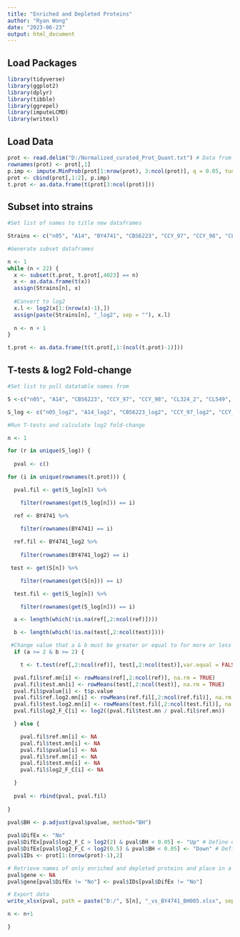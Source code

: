 ---
title: "Enriched and Depleted Proteins"
author: "Ryan Wong"
date: "2023-06-23"
output: html_document
---

## Load Packages

```{r}

library(tidyverse)
library(ggplot2)
library(dplyr)
library(tibble)
library(ggrepel)
library(imputeLCMD)
library(writexl)

```

## Load Data

```{r}
prot <- read.delim("D:/Normalized_curated_Prot_Quant.txt") # Data from Addtional file 2 in tab delimited format
rownames(prot) <- prot[,1]
p.imp <- impute.MinProb(prot[1:nrow(prot), 3:ncol(prot)], q = 0.05, tune.sigma = 0.05)
prot <- cbind(prot[,1:2], p.imp)
t.prot <- as.data.frame(t(prot[3:ncol(prot)]))

```

## Subset into strains

```{r}
#Set list of names to title new dataframes

Strains <- c("n05", "A14", "BY4741", "CBS6223", "CCY_97", "CCY_98", "CL324_2", "CL549", "CL564", "CL649", "CL650", "CL655", "CLI_21", "D1", "DB1122", "DB1374", "DB1714", "DB4317", "SM8", "UWOPS", "Y6_b")

#Generate subset dataframes

n <- 1
while (n < 22) {
  x <- subset(t.prot, t.prot[,4023] == n)
  x <- as.data.frame(t(x))
  assign(Strains[n], x)
  
  #Convert to log2
  x.l <- log2(x[1:(nrow(x)-1),])
  assign(paste(Strains[n], "_log2", sep = ""), x.l)
  
  n <- n + 1
}

t.prot <- as.data.frame(t(t.prot[,1:(ncol(t.prot)-1)]))

```

## T-tests & log2 Fold-change

```{r}

#Set list to pull datatable names from

S <-c("n05", "A14", "CBS6223", "CCY_97", "CCY_98", "CL324_2", "CL549", "CL564", "CL649", "CL650", "CL655", "CLI_21", "D1", "DB1122", "DB1374", "DB1714", "DB4317", "SM8", "UWOPS", "Y6_b")

S_log <- c("n05_log2", "A14_log2", "CBS6223_log2", "CCY_97_log2", "CCY_98_log2", "CL324_2_log2", "CL549_log2", "CL564_log2", "CL649_log2", "CL650_log2", "CL655_log2", "CLI_21_log2", "D1_log2", "DB1122_log2", "DB1374_log2", "DB1714_log2", "DB4317_log2", "SM8_log2", "UWOPS_log2", "Y6_b_log2")

#Run T-tests and calculate log2 fold-change

n <- 1

for (r in unique(S_log)) {
  
  pval <- c()

for (i in unique(rownames(t.prot))) {

  pval.fil <- get(S_log[n]) %>%

    filter(rownames(get(S_log[n])) == i)

  ref <- BY4741 %>%
    
    filter(rownames(BY4741) == i)

  ref.fil <- BY4741_log2 %>%
    
    filter(rownames(BY4741_log2) == i)

 test <- get(S[n]) %>%

    filter(rownames(get(S[n])) == i)

  test.fil <- get(S_log[n]) %>%

    filter(rownames(get(S_log[n])) == i)

  a <- length(which(!is.na(ref[,2:ncol(ref)])))

  b <- length(which(!is.na(test[,2:ncol(test)])))

 #Change value that a & b must be greater or equal to for more or less minimum IDs
  if (a >= 2 & b >= 2) {

    t <- t.test(ref[,2:ncol(ref)], test[,2:ncol(test)],var.equal = FALSE, alternative = "two.sided", na.action = FALSE)

  pval.fil$ref.mn[i] <- rowMeans(ref[,2:ncol(ref)], na.rm = TRUE)
  pval.fil$test.mn[i] <- rowMeans(test[,2:ncol(test)], na.rm = TRUE)
  pval.fil$pvalue[i] <- t$p.value
  pval.fil$ref.log2.mn[i] <- rowMeans(ref.fil[,2:ncol(ref.fil)], na.rm = TRUE)
  pval.fil$test.log2.mn[i] <- rowMeans(test.fil[,2:ncol(test.fil)], na.rm = TRUE)
  pval.fil$log2_F_C[i] <- log2((pval.fil$test.mn / pval.fil$ref.mn))

  } else {

    pval.fil$ref.mn[i] <- NA
    pval.fil$test.mn[i] <- NA
    pval.fil$pvalue[i] <- NA
    pval.fil$ref.mn[i] <- NA
    pval.fil$test.mn[i] <- NA
    pval.fil$log2_F_C[i] <- NA

  }
  
  pval <- rbind(pval, pval.fil)
  
}

pval$BH <- p.adjust(pval$pvalue, method="BH")
  
pval$DifEx <- "No"
pval$DifEx[pval$log2_F_C > log2(2) & pval$BH < 0.05] <- "Up" # Define enriched protein
pval$DifEx[pval$log2_F_C < log2(0.5) & pval$BH < 0.05] <- "Down" # Define depleted protein
pval$IDs <- prot[1:(nrow(prot)-1),2]

# Retrieve names of only enriched and depleted proteins and place in a column for easy retrieval
pval$gene <- NA
pval$gene[pval$DifEx != "No"] <- pval$IDs[pval$DifEx != "No"]

# Export data
write_xlsx(pval, path = paste("D:/", S[n], "_vs_BY4741_BH005.xlsx", sep = ""))

n <- n+1

}

```